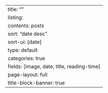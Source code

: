 ---
title: ""
listing:
  contents: posts
  sort: "date desc"
  sort-ui: [date]
  type: default
  categories: true
  fields: [image, date, title, reading-time]
page-layout: full
title-block-banner: true
---